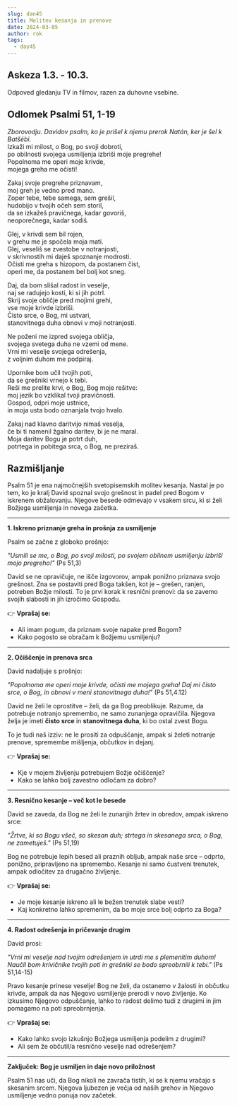 ```yaml
---
slug: dan45
title: Molitev kesanja in prenove
date: 2024-03-05
author: rok
tags:
  - day45
---
```


## Askeza 1.3. - 10.3.

Odpoved gledanju TV in filmov, razen za duhovne vsebine.

## Odlomek Psalmi 51, 1-19

_Zborovodju. Davidov psalm, ko je prišel k njemu prerok Natán, ker je šel k Batšébi._  
Izkaži mi milost, o Bog, po svoji dobroti,  
po obilnosti svojega usmiljenja izbriši moje pregrehe!  
Popolnoma me operi moje krivde,  
mojega greha me očisti!

Zakaj svoje pregrehe priznavam,  
moj greh je vedno pred mano.  
Zoper tebe, tebe samega, sem grešil,  
hudobijo v tvojih očeh sem storil,  
da se izkažeš pravičnega, kadar govoriš,  
neoporečnega, kadar sodiš.

Glej, v krivdi sem bil rojen,  
v grehu me je spočela moja mati.  
Glej, veseliš se zvestobe v notranjosti,  
v skrivnostih mi daješ spoznanje modrosti.  
Očisti me greha s hizopom, da postanem čist,  
operi me, da postanem bel bolj kot sneg.

Daj, da bom slišal radost in veselje,  
naj se radujejo kosti, ki si jih potrl.  
Skrij svoje obličje pred mojimi grehi,  
vse moje krivde izbriši.  
Čisto srce, o Bog, mi ustvari,  
stanovitnega duha obnovi v moji notranjosti.

Ne poženi me izpred svojega obličja,  
svojega svetega duha ne vzemi od mene.  
Vrni mi veselje svojega odrešenja,  
z voljnim duhom me podpiraj.

Upornike bom učil tvojih poti,  
da se grešniki vrnejo k tebi.  
Reši me prelite krvi, o Bog, Bog moje rešitve:  
moj jezik bo vzklikal tvoji pravičnosti.  
Gospod, odpri moje ustnice,  
in moja usta bodo oznanjala tvojo hvalo.

Zakaj nad klavno daritvijo nimaš veselja,  
če bi ti namenil žgalno daritev, bi je ne maral.  
Moja daritev Bogu je potrt duh,  
potrtega in pobitega srca, o Bog, ne preziraš.

## Razmišljanje

Psalm 51 je ena najmočnejših svetopisemskih molitev kesanja. Nastal je po tem, ko je kralj David spoznal svojo grešnost in padel pred Bogom v iskrenem obžalovanju. Njegove besede odmevajo v vsakem srcu, ki si želi Božjega usmiljenja in novega začetka.

---

**1. Iskreno priznanje greha in prošnja za usmiljenje**

Psalm se začne z globoko prošnjo:

_"Usmili se me, o Bog, po svoji milosti, po svojem obilnem usmiljenju izbriši mojo pregreho!"_ (Ps 51,3)

David se ne opravičuje, ne išče izgovorov, ampak ponižno priznava svojo grešnost. Zna se postaviti pred Boga takšen, kot je – grešen, ranjen, potreben Božje milosti. To je prvi korak k resnični prenovi: da se zavemo svojih slabosti in jih izročimo Gospodu.

👉 **Vprašaj se:**

- Ali imam pogum, da priznam svoje napake pred Bogom?
- Kako pogosto se obračam k Božjemu usmiljenju?

---

**2. Očiščenje in prenova srca**

David nadaljuje s prošnjo:

_"Popolnoma me operi moje krivde, očisti me mojega greha! Daj mi čisto srce, o Bog, in obnovi v meni stanovitnega duha!"_ (Ps 51,4.12)

David ne želi le oprostitve – želi, da ga Bog preoblikuje. Razume, da potrebuje notranjo spremembo, ne samo zunanjega opravičila. Njegova želja je imeti **čisto srce** in **stanovitnega duha**, ki bo ostal zvest Bogu.

To je tudi naš izziv: ne le prositi za odpuščanje, ampak si želeti notranje prenove, spremembe mišljenja, občutkov in dejanj.

👉 **Vprašaj se:**

- Kje v mojem življenju potrebujem Božje očiščenje?
- Kako se lahko bolj zavestno odločam za dobro?

---

**3. Resnično kesanje – več kot le besede**

David se zaveda, da Bog ne želi le zunanjih žrtev in obredov, ampak iskreno srce:

_"Žrtve, ki so Bogu všeč, so skesan duh; strtega in skesanega srca, o Bog, ne zametuješ."_ (Ps 51,19)

Bog ne potrebuje lepih besed ali praznih obljub, ampak naše srce – odprto, ponižno, pripravljeno na spremembo. Kesanje ni samo čustveni trenutek, ampak odločitev za drugačno življenje.

👉 **Vprašaj se:**

- Je moje kesanje iskreno ali le bežen trenutek slabe vesti?
- Kaj konkretno lahko spremenim, da bo moje srce bolj odprto za Boga?

---

**4. Radost odrešenja in pričevanje drugim**

David prosi:

_"Vrni mi veselje nad tvojim odrešenjem in utrdi me s plemenitim duhom! Naučil bom krivičnike tvojih poti in grešniki se bodo spreobrnili k tebi."_ (Ps 51,14-15)

Pravo kesanje prinese veselje! Bog ne želi, da ostanemo v žalosti in občutku krivde, ampak da nas Njegovo usmiljenje prerodi v novo življenje. Ko izkusimo Njegovo odpuščanje, lahko to radost delimo tudi z drugimi in jim pomagamo na poti spreobrnjenja.

👉 **Vprašaj se:**

- Kako lahko svojo izkušnjo Božjega usmiljenja podelim z drugimi?
- Ali sem že občutil/a resnično veselje nad odrešenjem?

---

**Zaključek: Bog je usmiljen in daje novo priložnost**

Psalm 51 nas uči, da Bog nikoli ne zavrača tistih, ki se k njemu vračajo s skesanim srcem. Njegova ljubezen je večja od naših grehov in Njegovo usmiljenje vedno ponuja nov začetek.
